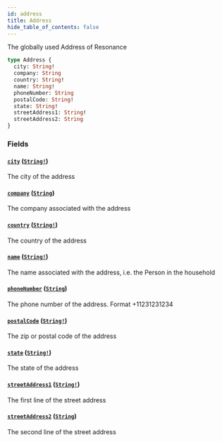 ```yaml
---
id: address
title: Address
hide_table_of_contents: false
---
```



The globally used Address of Resonance

```graphql
type Address {
  city: String!
  company: String
  country: String!
  name: String!
  phoneNumber: String
  postalCode: String!
  state: String!
  streetAddress1: String!
  streetAddress2: String
}
```


### Fields

#### [`city`](#) ([`String!`](/developers/demandhq-apis/demand-api/graphql/reference/scalars/string))

The city of the address


#### [`company`](#) ([`String`](/developers/demandhq-apis/demand-api/graphql/reference/scalars/string))

The company associated with the address


#### [`country`](#) ([`String!`](/developers/demandhq-apis/demand-api/graphql/reference/scalars/string))

The country of the address


#### [`name`](#) ([`String!`](/developers/demandhq-apis/demand-api/graphql/reference/scalars/string))

The name associated with the address, i.e. the Person in the household


#### [`phoneNumber`](#) ([`String`](/developers/demandhq-apis/demand-api/graphql/reference/scalars/string))

The phone number of the address. Format +11231231234


#### [`postalCode`](#) ([`String!`](/developers/demandhq-apis/demand-api/graphql/reference/scalars/string))

The zip or postal code of the address


#### [`state`](#) ([`String!`](/developers/demandhq-apis/demand-api/graphql/reference/scalars/string))

The state of the address


#### [`streetAddress1`](#) ([`String!`](/developers/demandhq-apis/demand-api/graphql/reference/scalars/string))

The first line of the street address


#### [`streetAddress2`](#) ([`String`](/developers/demandhq-apis/demand-api/graphql/reference/scalars/string))

The second line of the street address




